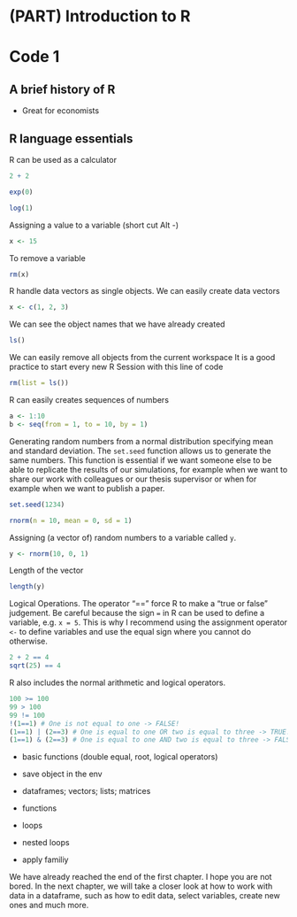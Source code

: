 # (PART) Introduction to R {-}

# Code 1 {#chapter1}

## A brief history of R

- Great for economists

## R language essentials

R can be used as a calculator

```r
2 + 2
```

```r
exp(0)
```

```r
log(1)
```

Assigning a value to a variable (short cut Alt -)

```r
x <- 15
```

To remove a variable

```r
rm(x)
```

R handle data vectors as single objects. We can easily create data vectors

```r
x <- c(1, 2, 3)
```

We can see the object names that we have already created

```r
ls()
```

We can easily remove all objects from the current workspace
It is a good practice to start every new R Session with this line of code

```r
rm(list = ls())
```

R can easily creates sequences of numbers

```r
a <- 1:10 
b <- seq(from = 1, to = 10, by = 1)
```

Generating random numbers from a normal distribution specifying mean and standard deviation. The `set.seed` function allows us to generate the same numbers. This function is essential if we want someone else to be able to replicate the results of our simulations, for example when we want to share our work with colleagues or our  thesis supervisor or when for example when we want to publish a paper.

```r
set.seed(1234)

rnorm(n = 10, mean = 0, sd = 1)
```

Assigning (a vector of) random numbers to a variable called `y`.

```r
y <- rnorm(10, 0, 1)
```

Length of the vector

```r
length(y)
```

Logical Operations. The operator "==" force R to make a "true or false" judgement. Be careful because the sign `=` in R can be used to define a variable, e.g. `x = 5`. This is why I recommend using the assignment operator `<-` to define variables and use the equal sign where you cannot do otherwise.

```r
2 + 2 == 4
sqrt(25) == 4
```

R also includes the normal arithmetic and logical operators.

```r
100 >= 100
99 > 100
99 != 100
!(1==1) # One is not equal to one -> FALSE!
(1==1) | (2==3) # One is equal to one OR two is equal to three -> TRUE!
(1==1) & (2==3) # One is equal to one AND two is equal to three -> FALSE!
```

- basic functions (double equal, root, logical operators)

- save object in the env

- dataframes; vectors; lists; matrices

- functions

- loops

- nested loops

- apply familiy

We have already reached the end of the first chapter. I hope you are not bored. In the next chapter, we will take a closer look at how to work with data in a dataframe, such as how to edit data, select variables, create new ones and much more.



